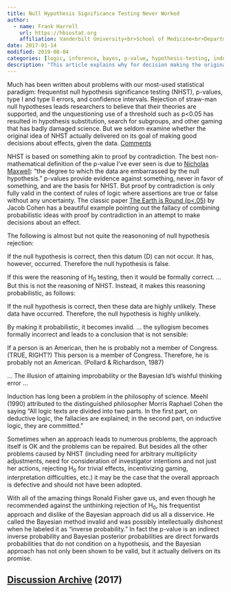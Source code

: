 ```yaml
---
title: Null Hypothesis Significance Testing Never Worked
author:
  - name: Frank Harrell
    url: https://hbiostat.org
    affiliation: Vanderbilt University<br>School of Medicine<br>Department of Biostatistics
date: 2017-01-14
modified: 2019-08-04
categories: [logic, inference, bayes, p-value, hypothesis-testing, inductive-reasoning, 2017]
description: "This article explains why for decision making the original idea of null hypothesis testing never delivered on its goal."
---
```


Much has been written about problems with our most-used statistical
paradigm: frequentist null hypothesis significance testing (NHST),
p-values, type I and type II errors, and confidence intervals.
 Rejection of straw-man null hypotheses leads researchers to believe
that their theories are supported, and the unquestioning use of a
threshold such as p<0.05 has resulted in hypothesis substitution,
search for subgroups, and other gaming that has badly damaged science.
 But we seldom examine whether the original idea of NHST actually
delivered on its goal of making good decisions about effects, given the
data. [[Comments](https://hbiostat.org/comment.html)]{.aside}

NHST is based on something akin to proof by contradiction.  The best
non-mathematical definition of the p-value I've ever seen is due
to [Nicholas Maxwell](https://books.google.com/books?id=KH5GAAAAYAAJ): "the
degree to which the data are embarrassed by the null hypothesis."
 p-values provide evidence against something, never in favor of
something, and are the basis for NHST.  But proof by contradiction is
only fully valid in the context of rules of logic where assertions are
true or false without any uncertainty.  The classic paper [The Earth is
Round
(p<.05)](http://dx.doi.org/10.1037/0003-066x.49.12.997) by
Jacob Cohen has a beautiful example pointing out the fallacy of
combining probabilistic ideas with proof by contradiction in an attempt
to make decisions about an effect.

::: {.quoteit}
The following is almost but not quite the reasononing of null
hypothesis rejection: 

If the null hypothesis is correct, then this datum (D) can not occur.
It has, however, occurred.
Therefore the null hypothesis is false. 

If this were the reasoning of H<sub>0</sub> testing, then it would be formally
correct. … But this is not the reasoning of NHST.  Instead, it makes
this reasoning probabilistic, as follows: 

If the null hypothesis is correct, then these data are highly
unlikely.
These data have occurred.
Therefore, the null hypothesis is highly unlikely. 

By making it probabilistic, it becomes invalid.  … the syllogism
becomes formally incorrect and leads to a conclusion that is not
sensible: 

If a person is an American, then he is probably not a member of
Congress.  (TRUE, RIGHT?)
This person is a member of Congress.
Therefore, he is probably not an American. (Pollard & Richardson, 1987) 
<br>

… The illusion of attaining improbability or the Bayesian Id's wishful
thinking error …
<br>   

Induction has long been a problem in the philosophy of science.  Meehl
(1990) attributed to the distinguished philosopher Morris Raphael
Cohen the saying "All logic texts are divided into two parts.  In the
first part, on deductive logic, the fallacies are explained; in the
second part, on inductive logic, they are committed."

:::

Sometimes when an approach leads to numerous problems, the approach
itself is OK and the problems can be repaired.  But besides all the
other problems caused by NHST (including need for arbitrary multiplicity
adjustments, need for consideration of investigator intentions and not
just her actions, rejecting H<sub>0</sub> for trivial effects, incentivizing
gaming, interpretation difficulties, etc.) it may be the case that the
overall approach is defective and should not have been adopted.

With all of the amazing things Ronald Fisher gave us, and even though he
recommended against the unthinking rejection of H<sub>0</sub>, his frequentist
approach and dislike of the Bayesian approach did us all a disservice.
 He called the Bayesian method invalid and was possibly intellectually
dishonest when he labeled it as "inverse probability."  In fact the
p-value is an indirect inverse probability and Bayesian posterior
probabilities are direct forwards probabilities that do not condition on
a hypothesis, and the Bayesian approach has not only been shown to be
valid, but it actually delivers on its promise.

## [Discussion Archive](disqus.pdf) (2017)
